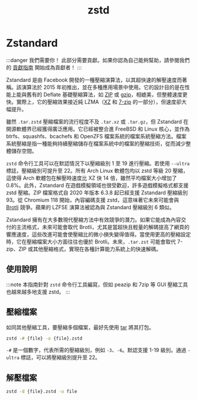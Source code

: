 ﻿---
title: zstd
sidebar_position: 7
---

# Zstandard

:::danger 我們需要你！
此部分需要貢獻。如果你認為自己能夠幫助，請參閱我們的 [貢獻指南](../contribution-guide.mdx) 開始成為貢獻者！
:::

Zstandard 是由 Facebook 開發的一種壓縮演算法，以其超快速的解壓速度而著稱。該演算法於 2015 年初推出，並在多種應用場景中使用。它的設計目的是在性能上能與舊有的 Deflate 基礎壓縮算法，如 [ZIP](../data/zip.mdx) 或 [gzip](../data/gzip.mdx)，相媲美，但整體速度更快。實際上，它的壓縮效果接近純 LZMA（[XZ](../data/xz.mdx) 和 [7-zip](../data/7z.mdx) 的一部分），但速度卻大幅提升。

雖然 `.tar.zstd` 壓縮檔案的流行程度不及 `.tar.xz` 或 `.tar.gz`，但 Zstandard 在開源軟體界已經獲得廣泛應用。它已經被整合進 FreeBSD 和 Linux 核心，並作為 btrfs、squashfs、bcachefs 和 OpenZFS 檔案系統的檔案系統壓縮方法。檔案系統壓縮是指一種能夠持續壓縮儲存在檔案系統中的檔案的壓縮技術，從而減少整體儲存空間。

`zstd` 命令行工具可以在默認情況下以壓縮級別 1 至 19 進行壓縮。若使用 `--ultra` 標誌，壓縮級別可提升至 22。所有 Arch Linux 軟體包均以 zstd 等級 20 壓縮，這使得 Arch 軟體包在解壓時速度比 XZ 快 14 倍，雖然平均檔案大小增加了 0.8%。此外，Zstandard 在遊戲模擬領域也很受歡迎，許多遊戲模擬格式都支援 zstd 壓縮。ZIP 檔案格式自 2020 年版本 6.3.8 起已經支援 Zstandard 壓縮級別 93。從 Chromium 118 開始，內容編碼支援 zstd，這意味著它未來可能會與 [Brotli](./brotli.mdx) 競爭。蘋果的 LZFSE 演算法被認為與 Zstandard 壓縮級別 6 類似。

Zstandard 擁有在大多數現代壓縮方法中有效競爭的潛力。如果它能成為內容交付的主流格式，未來可能會取代 Brotli，尤其是當超快且輕量的解碼提高了網頁的響應速度，這些改進可能會使壓縮比的微小損失變得值得。當使用更高的壓縮設定時，它在壓縮檔案大小方面往往也優於 Brotli。未來，`.tar.zst` 可能會取代 7-zip、ZIP 或其他壓縮格式，實現在各種計算能力系統上的快速解碼。

## 使用說明
:::note
本指南針對 `zstd` 命令行工具編寫，但如 peazip 和 7zip 等 GUI 壓縮工具也越來越多地支援 zstd。
:::
## 壓縮檔案
如同其他壓縮工具，要壓縮多個檔案，最好先使用 [tar](./tar.mdx) 將其打包。
```bash
zstd -# {file} -o {file}.zstd
```
`-#` 是一個數字，代表所需的壓縮級別，例如 `-3`、`-6`。默認支援 1-19 級別。通過 `-ultra` 標誌，可以將壓縮級別提升至 22。

## 解壓檔案
```bash
zstd -d {file}.zstd -o file
```